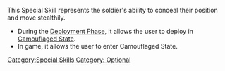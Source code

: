 {{n5-section-special-skills}}


This Special Skill represents the soldier's ability to conceal their position and move stealthily.

{{css_skillbox |black| CAMOUFLAGE | AUTOMATIC SKILL }}
{{skill-label | Optional }}
{{effects}}
* During the [[Deployment Phase]], it allows the user to deploy in [[Camouflaged State]].
* In game, it allows the user to enter Camouflaged State.
{{css_skillbox-end}}




[[Category:Special Skills]]

<!-- Label and Trait categories. -->
[[Category: Optional ]]
